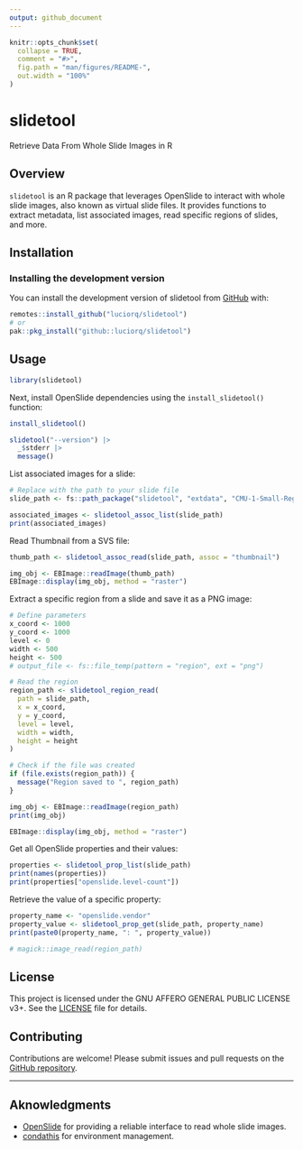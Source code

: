 ```yaml
---
output: github_document
---
```


<!-- README.md is generated from README.Rmd. Please edit that file -->

```r
knitr::opts_chunk$set(
  collapse = TRUE,
  comment = "#>",
  fig.path = "man/figures/README-",
  out.width = "100%"
)
```

# slidetool

<!-- badges: start -->
<!-- badges: end -->

Retrieve Data From Whole Slide Images in R

## Overview

`slidetool` is an R package that leverages OpenSlide to interact with whole slide images, also known as virtual slide files.
It provides functions to extract metadata, list associated images, read specific regions of slides, and more.

## Installation

### Installing the development version

You can install the development version of slidetool from [GitHub](https://github.com/) with:

```r
remotes::install_github("luciorq/slidetool")
# or
pak::pkg_install("github::luciorq/slidetool")
```

## Usage

```r
library(slidetool)
```

Next, install OpenSlide dependencies using the `install_slidetool()` function:

```r
install_slidetool()

slidetool("--version") |>
  _$stderr |>
  message()
```

List associated images for a slide:

```r
# Replace with the path to your slide file
slide_path <- fs::path_package("slidetool", "extdata", "CMU-1-Small-Region.svs")

associated_images <- slidetool_assoc_list(slide_path)
print(associated_images)
```

Read Thumbnail from a SVS file:

```r
thumb_path <- slidetool_assoc_read(slide_path, assoc = "thumbnail")

img_obj <- EBImage::readImage(thumb_path)
EBImage::display(img_obj, method = "raster")
```

Extract a specific region from a slide and save it as a PNG image:

```r
# Define parameters
x_coord <- 1000
y_coord <- 1000
level <- 0
width <- 500
height <- 500
# output_file <- fs::file_temp(pattern = "region", ext = "png")

# Read the region
region_path <- slidetool_region_read(
  path = slide_path,
  x = x_coord,
  y = y_coord,
  level = level,
  width = width,
  height = height
)

# Check if the file was created
if (file.exists(region_path)) {
  message("Region saved to ", region_path)
}
```

```r
img_obj <- EBImage::readImage(region_path)
print(img_obj)
```

```r
EBImage::display(img_obj, method = "raster")
```

Get all OpenSlide properties and their values:

```r
properties <- slidetool_prop_list(slide_path)
print(names(properties))
print(properties["openslide.level-count"])
```

Retrieve the value of a specific property:

```r
property_name <- "openslide.vendor"
property_value <- slidetool_prop_get(slide_path, property_name)
print(paste0(property_name, ": ", property_value))
```

```r
# magick::image_read(region_path)
```


## License

This project is licensed under the GNU AFFERO GENERAL PUBLIC LICENSE v3+.
See the [LICENSE](./LICENSE.md) file for details.

## Contributing

Contributions are welcome! Please submit issues and pull requests on the [GitHub repository](https://github.com/luciorq/slidetool).

---

## Aknowledgments

- [OpenSlide](https://openslide.org/) for providing a reliable interface to read whole slide images.
- [condathis](https://github.com/luciorq/condathis) for environment management.
